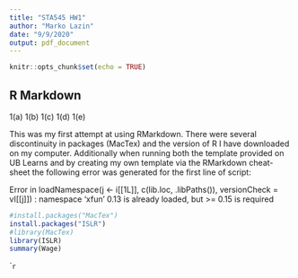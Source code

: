 ```yaml
---
title: "STA545 HW1"
author: "Marko Lazin"
date: "9/9/2020"
output: pdf_document
---
```


```r
knitr::opts_chunk$set(echo = TRUE)
```

## R Markdown

1(a)
1(b)
1(c)
1(d)
1(e)

This was my first attempt at using RMarkdown. There were several discontinuity in packages (MacTex) and the version of R I have downloaded on my computer. Additionally when running both the template provided on UB Learns and by creating my own template via the RMarkdown cheat-sheet the following error was generated for the first line of script:

Error in loadNamespace(j <- i[[1L]], c(lib.loc, .libPaths()), versionCheck = vI[[j]]) : 
  namespace ‘xfun’ 0.13 is already loaded, but >= 0.15 is required
  


```r
#install.packages("MacTex")
install.packages("ISLR")
#library(MacTex)
library(ISLR)
summary(Wage)
```


```r

``